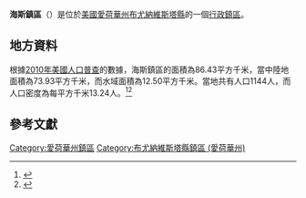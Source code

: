 {{noteTA
|G1=USState
|G2=地名
|G3=Unit
}}
{{Infobox settlement
|official_name            = 海斯鎮區
|native_name = Hayes Township
|settlement_type          = [[行政鎮區|行政鎮區]]
|image_skyline            = 
|imagesize                = 
|image_map                = Map highlighting Hayes Township, Buena Vista County, Iowa.svg
|mapsize                  = 250px
|pushpin_map  =USA Iowa
|pushpin_label = 海斯鎮區
|pushpin_label_position   = top
|pushpin_map_caption      = 海斯鎮區在愛荷華州的位置
|subdivision_type         = [[世界政區索引|國家]]
|subdivision_type1        = [[美国州份|州份]]
|subdivision_type2        = [[愛荷華州行政区划|縣]]
|subdivision_name         = [[美国|美国]]
|subdivision_name1        = [[愛荷華州|愛荷華州]]
|subdivision_name2        = [[布尤納維斯塔縣_(愛荷華州)|布尤納維斯塔縣]]
|elevation_ft             = 1460
|elevation_m              = 445
|timezone                 = [[北美中部時區|北美中部時區]]
|area_total_km2           = 86.43
|area_land_km2            = 73.93
|area_water_km2           = 12.50
|area_total_sq_mi         = 
|area_land_sq_mi          = 
|area_water_sq_mi         = 
|population_as_of         = [[2010年美國人口普查|2010]]
|population_footnotes     = 
|population_total         = 1144
|population_density_km2   = auto
|population_density_sq_mi = auto
|utc_offset               = -6
|coordinates              = {{coord|42|35|50|N|95|13|12|W|type:city_region:US-AL_source:GNS-enwiki|display=inline,title}}
| coor_pinpoint           = 
| coordinates_footnotes   = 
|timezone_DST             = CDT
|utc_offset_DST           = -5
|postal_code_type         = [[美國郵區編號|郵區編號]]
|postal_code              = 
|area_code                = {{link-en|电话区号319|Area code 319|319}}
|blank_name = [[地名信息系统|GNIS ID]]
|blank_info = 468020
}}
'''海斯鎮區'''（{{lang-en|Hayes Township}}）是位於[[美國|美國]][[愛荷華州|愛荷華州]][[布尤納維斯塔縣_(愛荷華州)|布尤納維斯塔縣]]的一個[[行政鎮區|行政鎮區]]。

== 地方資料 ==
根據[[2010年美國人口普查|2010年美國人口普查]]的數據，海斯鎮區的面積為86.43平方千米，當中陸地面積為73.93平方千米，而水域面積為12.50平方千米。當地共有人口1144人，而人口密度為每平方千米13.24人。<ref name="GR8">{{cite web|url=http://factfinder2.census.gov|publisher=[[美国人口调查局|美国人口调查局]]|accessdate=2011-05-14|title=American FactFinder|archive-date=2013-09-11|archive-url=https://web.archive.org/web/20130911234518/http://factfinder2.census.gov/|dead-url=no}}</ref><ref>{{cite web|url=https://www.citypopulation.de/en/usa/iowa/admin/|title=USA: Iowa (Counties and Townships) - City Population}}</ref>

== 參考文獻 ==
{{reflist}}

{{布尤納維斯塔縣 (愛荷華州)}}

{{DEFAULTSORT:Hayes Township}}
[[Category:愛荷華州鎮區|Category:愛荷華州鎮區]]
[[Category:布尤納維斯塔縣鎮區_(愛荷華州)|Category:布尤納維斯塔縣鎮區 (愛荷華州)]]

{{Iowa-geo-stub}}